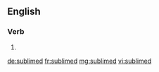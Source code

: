 ==English==

===Verb===
{{head|en|verb form}}

# {{en-past of|sublime}}

[[de:sublimed]]
[[fr:sublimed]]
[[mg:sublimed]]
[[vi:sublimed]]